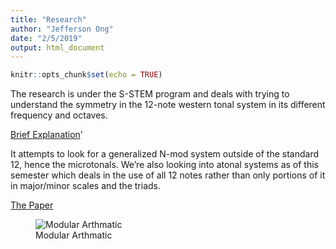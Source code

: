 ```yaml
---
title: "Research"
author: "Jefferson Ong"
date: "2/5/2019"
output: html_document
---
```


```r
knitr::opts_chunk$set(echo = TRUE)
```

The research is under the S-STEM program and deals with trying to understand the symmetry in the 12-note western tonal system in its different frequency and octaves.  



[Brief Explanation](http://openmusictheory.com/mod12.html)'


It attempts to look for a generalized N-mod system outside of the standard 12, hence the microtonals. We're also looking into atonal systems as of this semester which deals in the use of all 12 notes rather than only portions of it in major/minor scales and the triads. 


[The Paper](https://mathr.math.appstate.edu/s/591df12bc58efdd713379/files/Version_Control_Folder/ongjk.github.io/Microtonal.pdf)





![Modular Arthmatic](Microtonal.png)